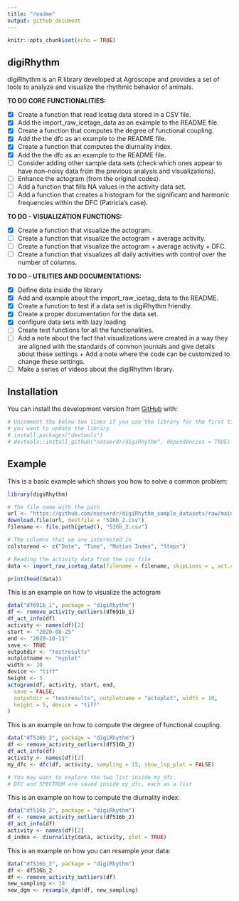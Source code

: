 ```yaml
---
title: "readme"
output: github_document
---
```


```r
knitr::opts_chunk$set(echo = TRUE)
```

## digiRhythm


digiRhythm is an R library developed at Agroscope and provides a set of tools to 
analyze and visualize the rhythmic behavior of animals.

**TO DO CORE FUNCTIONALITIES:**

- [X] Create a function that read Icetag data stored in a CSV file.
- [X] Add the import_raw_icetage_data as an example to the README file.
- [X] Create a function that computes the degree of functional coupling.
- [X] Add the the dfc as an example to the README file.
- [x] Create a function that computes the diurnality index.
- [x] Add the the dfc as an example to the README file.
- [ ] Consider adding other sample data sets (check which ones appear to have
non-noisy data from the previous analysis and visualizations).
- [ ] Enhance the actogram (from the original codes).
- [ ] Add a function that fills NA values in the activity data set.
- [ ] Add a function that creates a histogram for the significant and harmonic
frequencies within the DFC (Patricia's case).

**TO DO - VISUALIZATION FUNCTIONS:**

- [X] Create a function that visualize the actogram.
- [ ] Create a function that visualize the actogram + average activity.
- [ ] Create a function that visualize the actogram + average activity + DFC.
- [ ] Create a function that visualizes all daily activities with control over
the number of columns.

**TO DO - UTILITIES AND DOCUMENTATIONS:**

- [X] Define data inside the library
- [X] Add and example about the import_raw_icetag_data to the README.
- [x] Create a function to test if a data set is digiRhythm friendly.
- [x] Create a proper documentation for the data set.
- [x] configure data sets with lazy loading
- [ ] Create test functions for all the functionalities.
- [ ] Add a note about the fact that visualizations were created in a way they
are aligned with the standards of common journals and give details about these 
settings + Add a note where the code can be customized to change these settings.
- [ ] Make a series of videos about the digiRhythm library.


## Installation

You can install the development version from [GitHub](https://github.com/) with:

```r
# Uncomment the below two lines if you use the library for the first time of if
# you want to update the library
# install.packages("devtools")
# devtools::install_github("nasserdr/digiRhythm", dependencies = TRUE)
```
## Example

This is a basic example which shows you how to solve a common problem:

```r
library(digiRhythm)

# The file name with the path
url <- "https://github.com/nasserdr/digiRhythm_sample_datasets/raw/main/516b_2.csv"
download.file(url, destfile = "516b_2.csv")
filename <- file.path(getwd(), "516b_2.csv")

# The columns that we are interested in
colstoread <- c("Date", "Time", "Motion Index", "Steps")

# Reading the activity data from the csv file
data <- import_raw_icetag_data(filename = filename, skipLines = , act.cols.names = colstoread, sampling = 15)

print(head(data))
```

This is an example on how to visualize the actogram

```r
data("df691b_1", package = "digiRhythm")
df <- remove_activity_outliers(df691b_1)
df_act_info(df)
activity <- names(df)[2]
start <- "2020-08-25"
end <- "2020-10-11"
save <- TRUE
outputdir <- "testresults"
outplotname <- "myplot"
width <- 10
device <- "tiff"
height <- 5
actogram(df, activity, start, end,
  save = FALSE,
  outputdir = "testresults", outplotname = "actoplot", width = 10,
  height = 5, device = "tiff"
)
```

This is an example on how to compute the degree of functional coupling.

```r
data("df516b_2", package = "digiRhythm")
df <- remove_activity_outliers(df516b_2)
df_act_info(df)
activity <- names(df)[2]
my_dfc <- dfc(df, activity, sampling = 15, show_lsp_plot = FALSE)

# You may want to explore the two list inside my_dfc.
# DFC and SPECTRUM are saved inside my_dfc, each as a list
```

This is an example on how to compute the diurnality index:

```r
data("df516b_2", package = "digiRhythm")
df <- remove_activity_outliers(df516b_2)
df_act_info(df)
activity <- names(df)[2]
d_index <- diurnality(data, activity, plot = TRUE)
```

This is an example on how you can resample your data:

```r
data("df516b_2", package = "digiRhythm")
df <- df516b_2
df <- remove_activity_outliers(df)
new_sampling <- 30
new_dgm <- resample_dgm(df, new_sampling)
```
